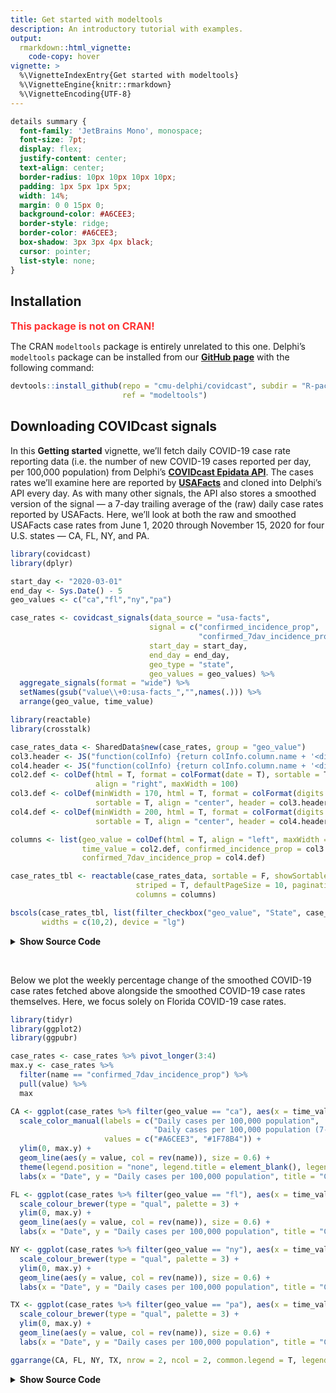 ```yaml
---
title: Get started with modeltools
description: An introductory tutorial with examples.
output: 
  rmarkdown::html_vignette:
    code-copy: hover
vignette: >
  %\VignetteIndexEntry{Get started with modeltools}
  %\VignetteEngine{knitr::rmarkdown}
  %\VignetteEncoding{UTF-8}
---
```


```css
details summary {
  font-family: 'JetBrains Mono', monospace;
  font-size: 7pt;
  display: flex;
  justify-content: center;
  text-align: center;
  border-radius: 10px 10px 10px 10px;
  padding: 1px 5px 1px 5px;
  width: 14%;
  margin: 0 0 15px 0;
  background-color: #A6CEE3;
  border-style: ridge;
  border-color: #A6CEE3;
  box-shadow: 3px 3px 4px black;
  cursor: pointer;
  list-style: none;
}
```

## Installation

<span style="color:#ff3333;"><font size="3"><b>
This package is not on CRAN!
</b></font></span>

The CRAN `modeltools` package is entirely unrelated to this one. Delphi's 
`modeltools` package can be installed from our 
[**GitHub page**](https://github.com/cmu-delphi/covidcast/tree/main/R-packages/modeltools)
with the following command:

```r
devtools::install_github(repo = "cmu-delphi/covidcast", subdir = "R-packages/modeltools", 
                         ref = "modeltools")
```


## Downloading COVIDcast signals

In this **Getting started** vignette, we'll fetch daily COVID-19 case rate 
reporting data (i.e. the number of new COVID-19 cases reported per day, per 
100,000 population) from Delphi's
[**COVIDcast Epidata API**](https://cmu-delphi.github.io/delphi-epidata/api/covidcast_signals.html).
The cases rates we'll examine here are reported by [**USAFacts**](https://usafacts.org/)
and cloned into Delphi's API every day. As with many other signals, the API also
stores a smoothed version of the signal --- a 7-day trailing average of the
(raw) daily case rates reported by USAFacts. Here, we'll look at both the raw
and smoothed USAFacts case rates from June 1, 2020 through November 15, 2020 for
four U.S. states --- CA, FL, NY, and PA.

```r
library(covidcast)
library(dplyr)

start_day <- "2020-03-01"
end_day <- Sys.Date() - 5
geo_values <- c("ca","fl","ny","pa")

case_rates <- covidcast_signals(data_source = "usa-facts",
                               signal = c("confirmed_incidence_prop",
                                          "confirmed_7dav_incidence_prop"),
                               start_day = start_day,
                               end_day = end_day,
                               geo_type = "state",
                               geo_values = geo_values) %>%
  aggregate_signals(format = "wide") %>%
  setNames(gsub("value\\+0:usa-facts_","",names(.))) %>%
  arrange(geo_value, time_value)
```


```r
library(reactable)
library(crosstalk)

case_rates_data <- SharedData$new(case_rates, group = "geo_value")
col3.header <- JS("function(colInfo) {return colInfo.column.name + '<div style=\"color: #999\">Cases per 100,000</div>'}")
col4.header <- JS("function(colInfo) {return colInfo.column.name + '<div style=\"color: #999\">Cases per 100,000 (smoothed)</div>'}")
col2.def <- colDef(html = T, format = colFormat(date = T), sortable = T, 
                   align = "right", maxWidth = 100)
col3.def <- colDef(minWidth = 170, html = T, format = colFormat(digits = 3), 
                   sortable = T, align = "center", header = col3.header)
col4.def <- colDef(minWidth = 200, html = T, format = colFormat(digits = 3), 
                   sortable = T, align = "center", header = col4.header )

columns <- list(geo_value = colDef(html = T, align = "left", maxWidth = 90),
                time_value = col2.def, confirmed_incidence_prop = col3.def,
                confirmed_7dav_incidence_prop = col4.def)

case_rates_tbl <- reactable(case_rates_data, sortable = F, showSortable = T, 
                            striped = T, defaultPageSize = 10, paginationType = "jump",
                            columns = columns)

bscols(case_rates_tbl, list(filter_checkbox("geo_value", "State", case_rates_data, ~toupper(geo_value))),
       widths = c(10,2), device = "lg")
```
<details><summary>**Show Source Code**</summary>
```r
```
</details>
<br>

Below we plot the weekly percentage change of the smoothed COVID-19 case rates 
fetched above alongside the smoothed COVID-19 case rates themselves. Here, we 
focus solely on Florida COVID-19 case rates. 

```r
library(tidyr)
library(ggplot2)
library(ggpubr)

case_rates <- case_rates %>% pivot_longer(3:4)
max.y <- case_rates %>%
  filter(name == "confirmed_7dav_incidence_prop") %>%
  pull(value) %>%
  max

CA <- ggplot(case_rates %>% filter(geo_value == "ca"), aes(x = time_value)) +
  scale_color_manual(labels = c("Daily cases per 100,000 population", 
                                "Daily cases per 100,000 population (7-day trailing average)"),
                     values = c("#A6CEE3", "#1F78B4")) +
  ylim(0, max.y) +
  geom_line(aes(y = value, col = rev(name)), size = 0.6) +  
  theme(legend.position = "none", legend.title = element_blank(), legend.text = element_text(size = 11)) +
  labs(x = "Date", y = "Daily cases per 100,000 population", title = "COVID-19 case rates in California") 

FL <- ggplot(case_rates %>% filter(geo_value == "fl"), aes(x = time_value)) +
  scale_colour_brewer(type = "qual", palette = 3) + 
  ylim(0, max.y) +
  geom_line(aes(y = value, col = rev(name)), size = 0.6) +  
  labs(x = "Date", y = "Daily cases per 100,000 population", title = "COVID-19 case rates in Florida")

NY <- ggplot(case_rates %>% filter(geo_value == "ny"), aes(x = time_value)) +
  scale_colour_brewer(type = "qual", palette = 3) + 
  ylim(0, max.y) +
  geom_line(aes(y = value, col = rev(name)), size = 0.6) +  
  labs(x = "Date", y = "Daily cases per 100,000 population", title = "COVID-19 case rates in New York")

TX <- ggplot(case_rates %>% filter(geo_value == "pa"), aes(x = time_value)) +
  scale_colour_brewer(type = "qual", palette = 3) + 
  ylim(0, max.y) +
  geom_line(aes(y = value, col = rev(name)), size = 0.6) +  
  labs(x = "Date", y = "Daily cases per 100,000 population", title = "COVID-19 case rates in Pennsylvania")

ggarrange(CA, FL, NY, TX, nrow = 2, ncol = 2, common.legend = T, legend = "bottom", align = "hv")
```
<details><summary>**Show Source Code**</summary>
```r
```
</details>
<br>
